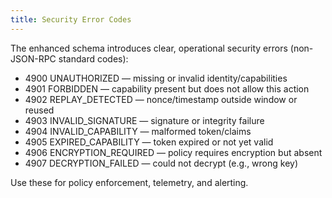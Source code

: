 ```yaml
---
title: Security Error Codes
---
```


The enhanced schema introduces clear, operational security errors (non-JSON-RPC standard codes):

- 4900 UNAUTHORIZED — missing or invalid identity/capabilities
- 4901 FORBIDDEN — capability present but does not allow this action
- 4902 REPLAY_DETECTED — nonce/timestamp outside window or reused
- 4903 INVALID_SIGNATURE — signature or integrity failure
- 4904 INVALID_CAPABILITY — malformed token/claims
- 4905 EXPIRED_CAPABILITY — token expired or not yet valid
- 4906 ENCRYPTION_REQUIRED — policy requires encryption but absent
- 4907 DECRYPTION_FAILED — could not decrypt (e.g., wrong key)

Use these for policy enforcement, telemetry, and alerting.
